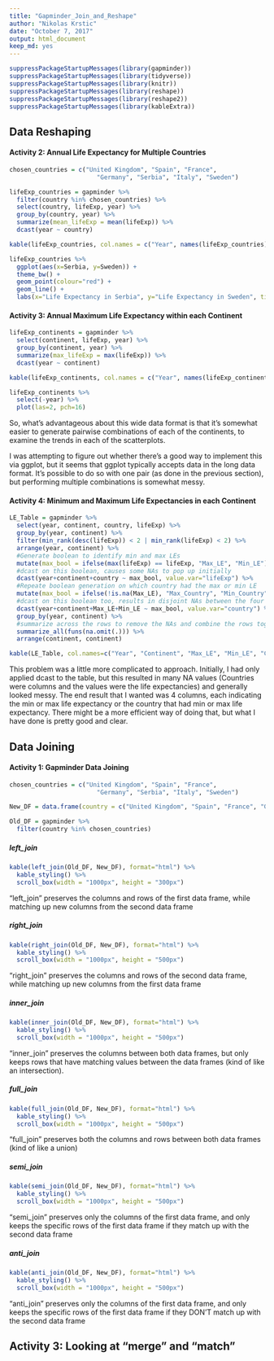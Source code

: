 ```yaml
---
title: "Gapminder_Join_and_Reshape"
author: "Nikolas Krstic"
date: "October 7, 2017"
output: html_document
keep_md: yes
---
```


```r
suppressPackageStartupMessages(library(gapminder))
suppressPackageStartupMessages(library(tidyverse))
suppressPackageStartupMessages(library(knitr))
suppressPackageStartupMessages(library(reshape))
suppressPackageStartupMessages(library(reshape2))
suppressPackageStartupMessages(library(kableExtra))
```

## Data Reshaping

#### Activity 2: Annual Life Expectancy for Multiple Countries

```r
chosen_countries = c("United Kingdom", "Spain", "France",
                        "Germany", "Serbia", "Italy", "Sweden")

lifeExp_countries = gapminder %>%
  filter(country %in% chosen_countries) %>%
  select(country, lifeExp, year) %>%
  group_by(country, year) %>%
  summarize(mean_lifeExp = mean(lifeExp)) %>%
  dcast(year ~ country)

kable(lifeExp_countries, col.names = c("Year", names(lifeExp_countries)[2:ncol(lifeExp_countries)]))
```

```r
lifeExp_countries %>%
  ggplot(aes(x=Serbia, y=Sweden)) +
  theme_bw() +
  geom_point(colour="red") +
  geom_line() +
  labs(x="Life Expectancy in Serbia", y="Life Expectancy in Sweden", title="Life Expectancy during 1952-2007")
```


#### Activity 3: Annual Maximum Life Expectancy within each Continent

```r
lifeExp_continents = gapminder %>%
  select(continent, lifeExp, year) %>%
  group_by(continent, year) %>%
  summarize(max_lifeExp = max(lifeExp)) %>%
  dcast(year ~ continent)

kable(lifeExp_continents, col.names = c("Year", names(lifeExp_continents)[2:ncol(lifeExp_continents)]))
```

```r
lifeExp_continents %>%
  select(-year) %>%
  plot(las=2, pch=16)
```

So, what's advantageous about this wide data format is that it's somewhat easier to generate pairwise combinations of each of the continents, to examine the trends in each of the scatterplots.

I was attempting to figure out whether there's a good way to implement this via ggplot, but it seems that ggplot typically accepts data in the long data format. It's possible to do so with one pair (as done in the previous section), but performing multiple combinations is somewhat messy.


#### Activity 4: Minimum and Maximum Life Expectancies in each Continent

```r
LE_Table = gapminder %>%
  select(year, continent, country, lifeExp) %>%
  group_by(year, continent) %>%
  filter(min_rank(desc(lifeExp)) < 2 | min_rank(lifeExp) < 2) %>% 
  arrange(year, continent) %>%
  #Generate boolean to identify min and max LEs
  mutate(max_bool = ifelse(max(lifeExp) == lifeExp, "Max_LE", "Min_LE")) %>%
  #dcast on this boolean, causes some NAs to pop up initially
  dcast(year+continent+country ~ max_bool, value.var="lifeExp") %>%
  #Repeate boolean generation on which country had the max or min LE
  mutate(max_bool = ifelse(!is.na(Max_LE), "Max_Country", "Min_Country")) %>%
  #dcast on this boolean too, results in disjoint NAs between the four columns made
  dcast(year+continent+Max_LE+Min_LE ~ max_bool, value.var="country") %>%
  group_by(year, continent) %>%
  #summarize across the rows to remove the NAs and combine the rows together
  summarize_all(funs(na.omit(.))) %>%
  arrange(continent, continent)

kable(LE_Table, col.names=c("Year", "Continent", "Max_LE", "Min_LE", "Country_with_Max_LE", "Country_with_Min_LE"))
```

This problem was a little more complicated to approach. Initially, I had only applied dcast to the table, but this resulted in many NA values (Countries were columns and the values were the life expectancies) and generally looked messy. The end result that I wanted was 4 columns, each indicating the min or max life expectancy or the country that had min or max life expectancy. There might be a more efficient way of doing that, but what I have done is pretty good and clear.


## Data Joining

#### Activity 1: Gapminder Data Joining

```r
chosen_countries = c("United Kingdom", "Spain", "France",
                        "Germany", "Serbia", "Italy", "Sweden")

New_DF = data.frame(country = c("United Kingdom", "Spain", "France", "Germany", "Serbia", "Italy", "Sweden"), Language = c("English", "Spanish", "French", "German", "Serbian", "Italian", "Swedish"), Capital = c("London", "Madrid", "Paris", "Berlin", "Belgrade", "Rome", "Stockholm"), NATO_Member = c("Yes", "Yes", "Yes", "Yes", "No", "Yes", "No"))

Old_DF = gapminder %>%
  filter(country %in% chosen_countries)
```


##### left_join
```r
kable(left_join(Old_DF, New_DF), format="html") %>%
  kable_styling() %>%
  scroll_box(width = "1000px", height = "300px")
```

"left_join" preserves the columns and rows of the first data frame, while matching up new columns from the second data frame

##### right_join
```r
kable(right_join(Old_DF, New_DF), format="html") %>%
  kable_styling() %>%
  scroll_box(width = "1000px", height = "500px")
```

"right_join" preserves the columns and rows of the second data frame, while matching up new columns from the first data frame

##### inner_join
```r
kable(inner_join(Old_DF, New_DF), format="html") %>%
  kable_styling() %>%
  scroll_box(width = "1000px", height = "500px")
```

"inner_join" preserves the columns between both data frames, but only keeps rows that have matching values between the data frames (kind of like an intersection).

##### full_join
```r
kable(full_join(Old_DF, New_DF), format="html") %>%
  kable_styling() %>%
  scroll_box(width = "1000px", height = "500px")
```

"full_join" preserves both the columns and rows between both data frames (kind of like a union)

##### semi_join
```r
kable(semi_join(Old_DF, New_DF), format="html") %>%
  kable_styling() %>%
  scroll_box(width = "1000px", height = "500px")
```

"semi_join" preserves only the columns of the first data frame, and only keeps the specific rows of the first data frame if they match up with the second data frame

##### anti_join
```r
kable(anti_join(Old_DF, New_DF), format="html") %>%
  kable_styling() %>%
  scroll_box(width = "1000px", height = "500px")
```

"anti_join" preserves only the columns of the first data frame, and only keeps the specific rows of the first data frame if they DON'T match up with the second data frame


## Activity 3: Looking at "merge" and "match"








